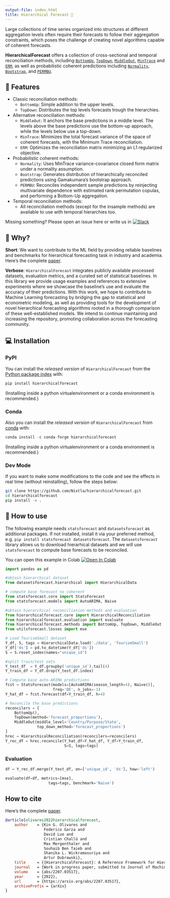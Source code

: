 ```yaml
---
output-file: index.html
title: Hierarchical Forecast 👑
---
```



Large collections of time series organized into structures at different
aggregation levels often require their forecasts to follow their
aggregation constraints, which poses the challenge of creating novel
algorithms capable of coherent forecasts.

**HierarchicalForecast** offers a collection of cross-sectional and
temporal reconciliation methods, including
[`BottomUp`](https://Nixtla.github.io/hierarchicalforecast/src/methods.html#bottomup),
[`TopDown`](https://Nixtla.github.io/hierarchicalforecast/src/methods.html#topdown),
[`MiddleOut`](https://Nixtla.github.io/hierarchicalforecast/src/methods.html#middleout),
[`MinTrace`](https://Nixtla.github.io/hierarchicalforecast/src/methods.html#mintrace)
and
[`ERM`](https://Nixtla.github.io/hierarchicalforecast/src/methods.html#erm),
as well as probabilistic coherent predictions including
[`Normality`](https://Nixtla.github.io/hierarchicalforecast/src/probabilistic_methods.html#normality),
[`Bootstrap`](https://Nixtla.github.io/hierarchicalforecast/src/probabilistic_methods.html#bootstrap),
and
[`PERMBU`](https://Nixtla.github.io/hierarchicalforecast/src/probabilistic_methods.html#permbu).

## 🎊 Features

-   Classic reconciliation methods:
    -   `BottomUp`: Simple addition to the upper levels.
    -   `TopDown`: Distributes the top levels forecasts trough the
        hierarchies.
-   Alternative reconciliation methods:
    -   `MiddleOut`: It anchors the base predictions in a middle level.
        The levels above the base predictions use the bottom-up
        approach, while the levels below use a top-down.
    -   `MinTrace`: Minimizes the total forecast variance of the space
        of coherent forecasts, with the Minimum Trace reconciliation.
    -   `ERM`: Optimizes the reconciliation matrix minimizing an L1
        regularized objective.
-   Probabilistic coherent methods:
    -   `Normality`: Uses MinTrace variance-covariance closed form
        matrix under a normality assumption.
    -   `Bootstrap`: Generates distribution of hierarchically reconciled
        predictions using Gamakumara’s bootstrap approach.
    -   `PERMBU`: Reconciles independent sample predictions by
        reinjecting multivariate dependence with estimated rank
        permutation copulas, and performing a Bottom-Up aggregation.
-   Temporal reconciliation methods:
    -   All reconciliation methods (except for the insample methods) are
        available to use with temporal hierarchies too.

Missing something? Please open an issue here or write us in
[![Slack](https://img.shields.io/badge/Slack-4A154B?&logo=slack&logoColor=white.png)](https://join.slack.com/t/nixtlaworkspace/shared_invite/zt-135dssye9-fWTzMpv2WBthq8NK0Yvu6A)

## 📖 Why?

**Short**: We want to contribute to the ML field by providing reliable
baselines and benchmarks for hierarchical forecasting task in industry
and academia. Here’s the complete
[paper](https://arxiv.org/abs/2207.03517).

**Verbose**: `HierarchicalForecast` integrates publicly available
processed datasets, evaluation metrics, and a curated set of statistical
baselines. In this library we provide usage examples and references to
extensive experiments where we showcase the baseline’s use and evaluate
the accuracy of their predictions. With this work, we hope to contribute
to Machine Learning forecasting by bridging the gap to statistical and
econometric modeling, as well as providing tools for the development of
novel hierarchical forecasting algorithms rooted in a thorough
comparison of these well-established models. We intend to continue
maintaining and increasing the repository, promoting collaboration
across the forecasting community.

## 💻 Installation

### PyPI

You can install the *released version* of `HierarchicalForecast` from
the [Python package index](https://pypi.org) with:

```python
pip install hierarchicalforecast
```

(Installing inside a python virtualenvironment or a conda environment is
recommended.)

### Conda

Also you can install the *released version* of `HierarchicalForecast`
from [conda](https://anaconda.org) with:

```python
conda install -c conda-forge hierarchicalforecast
```

(Installing inside a python virtualenvironment or a conda environment is
recommended.)

### Dev Mode

If you want to make some modifications to the code and see the effects
in real time (without reinstalling), follow the steps below:

```bash
git clone https://github.com/Nixtla/hierarchicalforecast.git
cd hierarchicalforecast
pip install -e .
```

## 🧬 How to use

The following example needs `statsforecast` and `datasetsforecast` as
additional packages. If not installed, install it via your preferred
method, e.g. `pip install statsforecast datasetsforecast`. The
`datasetsforecast` library allows us to download hierarhical datasets
and we will use `statsforecast` to compute base forecasts to be
reconciled.

You can open this example in Colab [![Open In
Colab](https://colab.research.google.com/assets/colab-badge.svg)](https://colab.research.google.com/github/nixtla/hierarchicalforecast/blob/main/nbs/examples/TourismSmall.ipynb)

```python
import pandas as pd

#obtain hierarchical dataset
from datasetsforecast.hierarchical import HierarchicalData

# compute base forecast no coherent
from statsforecast.core import StatsForecast
from statsforecast.models import AutoARIMA, Naive

#obtain hierarchical reconciliation methods and evaluation
from hierarchicalforecast.core import HierarchicalReconciliation
from hierarchicalforecast.evaluation import evaluate
from hierarchicalforecast.methods import BottomUp, TopDown, MiddleOut
from utilsforecast.losses import mse

# Load TourismSmall dataset
Y_df, S, tags = HierarchicalData.load('./data', 'TourismSmall')
Y_df['ds'] = pd.to_datetime(Y_df['ds'])
S = S.reset_index(names="unique_id")

#split train/test sets
Y_test_df  = Y_df.groupby('unique_id').tail(4)
Y_train_df = Y_df.drop(Y_test_df.index)

# Compute base auto-ARIMA predictions
fcst = StatsForecast(models=[AutoARIMA(season_length=4), Naive()],
                     freq='QE', n_jobs=-1)
Y_hat_df = fcst.forecast(df=Y_train_df, h=4)

# Reconcile the base predictions
reconcilers = [
    BottomUp(),
    TopDown(method='forecast_proportions'),
    MiddleOut(middle_level='Country/Purpose/State',
              top_down_method='forecast_proportions')
]
hrec = HierarchicalReconciliation(reconcilers=reconcilers)
Y_rec_df = hrec.reconcile(Y_hat_df=Y_hat_df, Y_df=Y_train_df,
                          S=S, tags=tags)
```

### Evaluation

```python
df = Y_rec_df.merge(Y_test_df, on=['unique_id', 'ds'], how='left')

evaluate(df=df, metrics=[mse],
                   tags=tags, benchmark='Naive')
```

## How to cite

Here’s the complete [paper](https://arxiv.org/abs/2207.03517).

```bibtex
@article{olivares2022hierarchicalforecast,
    author    = {Kin G. Olivares and
                 Federico Garza and 
                 David Luo and 
                 Cristian Challú and
                 Max Mergenthaler and
                 Souhaib Ben Taieb and
                 Shanika L. Wickramasuriya and
                 Artur Dubrawski},
    title     = {{HierarchicalForecast}: A Reference Framework for Hierarchical Forecasting in Python},
    journal   = {Work in progress paper, submitted to Journal of Machine Learning Research.},
    volume    = {abs/2207.03517},
    year      = {2022},
    url       = {https://arxiv.org/abs/2207.03517},
    archivePrefix = {arXiv}
}
```

